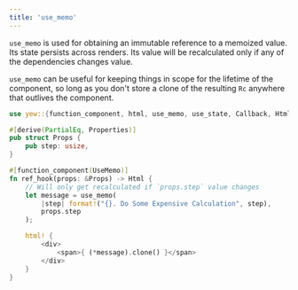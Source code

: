 ```yaml
---
title: 'use_memo'
---
```


`use_memo` is used for obtaining an immutable reference to a memoized value.
Its state persists across renders.
Its value will be recalculated only if any of the dependencies changes value.

`use_memo` can be useful for keeping things in scope for the lifetime of the component, so long as
you don't store a clone of the resulting `Rc` anywhere that outlives the component.

```rust
use yew::{function_component, html, use_memo, use_state, Callback, Html, Properties};

#[derive(PartialEq, Properties)]
pub struct Props {
    pub step: usize,
}

#[function_component(UseMemo)]
fn ref_hook(props: &Props) -> Html {
    // Will only get recalculated if `props.step` value changes
    let message = use_memo(
        |step| format!("{}. Do Some Expensive Calculation", step),
        props.step
    );

    html! {
        <div>
            <span>{ (*message).clone() }</span>
        </div>
    }
}
```
